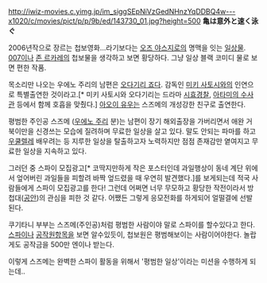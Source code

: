 http://iwiz-movies.c.yimg.jp/im_siggSEpNiVzGedNHnzYqDDBQ4w---x1020/c/movies/pict/p/p/9b/ed/143730_01.jpg?height=500
'''亀は意外と速く泳ぐ'''

2006년작으로 장르는 첩보영화...라기보다는 [[오즈 야스지로]]의 명맥을 잇는 [[일상]]물. [[007]]이나 [[존 르카레]]의 첩보물을 생각하고 보면 황당하다. 그냥 일상 블랙 코미디 물로 보면 편한 작품.

목소리만 나오는 우에노 주리의 남편은 [[오다기리 죠]]다. 감독인 [[미키 사토시]]와의 인연으로 특별출연한 것이라고.[* 미키 사토시와 오다기리는 드라마 [[시효경찰]], [[아타미의 수사관]] 등에서 함께 호흡을 맞췄다.] [[아오이 유우]]는 스즈메의 개성강한 친구로 출연한다.

평범한 주인공 스즈메 ([[우에노 주리]] 분)는 남편이 장기 해외출장을 가버리면서 애완 거북이만을 신경쓰는 모습에 질려하며 무료한 일상을 살고 있다. 말도 안되는 파마를 하고 [[우쿨렐레]] 배우려는 등 지루한 일상을 탈출하고자 노력하지만 점점 존재감만 옅여지고 무료한 일상을 지속하고 있다. 

그러던 중 스파이 모집광고[* 코딱지만하게 작은 포스터인데 과일행상이 동네 계단 위에서 엎어버린 과일들을 피할려 바짝 엎드렸을 때 우연히 발견했다.]를 보게되는데 적국 사람들에게 스파이 모집광고를 한다! 그런데 어쩌면 너무 무모하고 황당한 작전이라서 방첩대([[공안]])의 관심을 피한 것 같다. 어쨌든 그렇게 응모전화를 하게되어 얼떨결에 선발된다.

쿠기타니 부부는 스즈메(주인공)처럼 평범한 사람이야 말로 스파이를 할수있다고 한다. [[스파이]]나 [[공작원]]항목을 보면 알수있듯이, 첩보원은 평범해보이는 사람이어야한다. 놀랍게도 공작금을 500만 엔이나 받는다.

이렇게 스즈메는 완벽한 스파이 활동을 위해서 '평범한 일상'이라는 미션을 수행하게 되는데..

